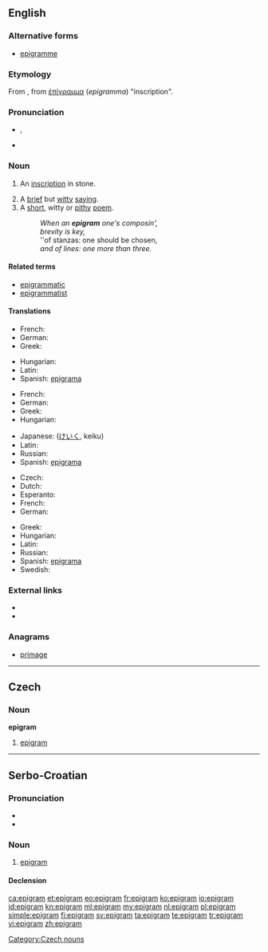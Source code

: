 ==English==
{{was wotd|2007|November|28}}

===Alternative forms===
* [[epigramme]]

===Etymology===
From {{etyl|la|en}} {{term|epigramma||lang=la}}, from {{etyl|grc|en}} [[ἐπίγραμμα]] (''epigramma'') "inscription".

===Pronunciation===
* {{a|RP|US}} {{IPA|/ˈɛpɪɡɹæm/}}, {{X-SAMPA|/"EpIgr{m/}}
* {{audio|en-us-epigram.ogg|Audio (US)}}

===Noun===
{{en-noun}}

# {{context|obsolete|lang=en}} An [[inscription]] in stone.
# A [[brief]] but [[witty]] [[saying]].
# A [[short]], witty or [[pithy]] [[poem]].
#: ''When an '''epigram''' one's composin',''
#: ''brevity is key,''
#: ''of stanzas: one should be chosen,
#: ''and of lines:  one more than three.''

====Related terms====
* [[epigrammatic]]
* [[epigrammatist]]

====Translations====
{{trans-top|inscription in stone}}
* French: {{t+|fr|épigramme|m}}
* German: {{t+|de|Epigramm|n}}
* Greek: {{t+|el|επίγραμμα|n}}
{{trans-mid}}
* Hungarian: {{t-|hu|epigramma}}
* Latin: {{t+|la|epigramma}}
* Spanish: [[epigrama]] {{g|m}}
{{trans-bottom}}

{{trans-top|brief but witty saying}}
* French: {{t+|fr|épigramme|m}}
* German: {{t+|de|Epigramm|n}}
* Greek: {{t+|el|επίγραμμα|n}}
* Hungarian: {{t-|hu|epigramma}}
{{trans-mid}}
* Japanese: {{Jpan|[[警句]]}} ([[けいく]], keiku)
* Latin: {{t+|la|epigramma}}
* Russian: {{t+|ru|афоризм|m|tr=aforízm}}
* Spanish: [[epigrama]] {{g|m}}
{{trans-bottom}}

{{trans-top|short, witty or pithy poem}}
* Czech: {{t-|cs|epigram|m}}
* Dutch: {{t-|nl|hekelrijm}}
* Esperanto: {{t-|eo|epigramo}}
* French: {{t+|fr|épigramme|m}}
* German: {{t+|de|Epigramm|n}}
{{trans-mid}}
* Greek: {{t+|el|επίγραμμα|n}}
* Hungarian: {{t-|hu|epigramma}}
* Latin: {{t+|la|epigramma}}
* Russian: {{t+|ru|эпиграмма|f|tr=epigrámma}}
* Spanish: [[epigrama]] {{g|m}}
* Swedish: {{t-|sv|epigram|n}}
{{trans-bottom}}

===External links===
* {{pedialite}}
* {{Wikisource1911Enc Citation|Epigram}}

===Anagrams===
* [[primage#English|primage]]

----

==Czech==

===Noun===
'''epigram''' {{g|m}}

# [[#English|epigram]]

[[Category:Czech nouns]]

----

==Serbo-Croatian==

===Pronunciation===
* {{IPA|/epǐɡram/|lang=sh}}
* {{hyphenation|e|pi|gram}}

===Noun===
{{sh-noun|g=m|head=epìgram|r|епиграм|епѝграм}}

# [[#English|epigram]]

====Declension====
{{sh-decl-noun
|epigram|epigrami
|epigrama|epigrama
|epigramu|epigramima
|epigram|epigrame
|epigrame|epigrami
|epigramu|epigramima
|epigramom|epigramima
}}

[[ca:epigram]]
[[et:epigram]]
[[eo:epigram]]
[[fr:epigram]]
[[ko:epigram]]
[[io:epigram]]
[[id:epigram]]
[[kn:epigram]]
[[ml:epigram]]
[[my:epigram]]
[[nl:epigram]]
[[pl:epigram]]
[[simple:epigram]]
[[fi:epigram]]
[[sv:epigram]]
[[ta:epigram]]
[[te:epigram]]
[[tr:epigram]]
[[vi:epigram]]
[[zh:epigram]]
